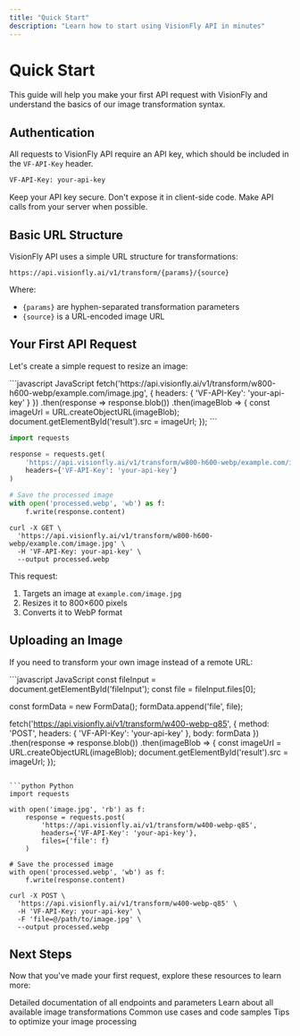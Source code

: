 ```yaml
---
title: "Quick Start"
description: "Learn how to start using VisionFly API in minutes"
---
```


# Quick Start

This guide will help you make your first API request with VisionFly and understand the basics of our image transformation syntax.

## Authentication

All requests to VisionFly API require an API key, which should be included in the `VF-API-Key` header.

```bash
VF-API-Key: your-api-key
```

<Note>
  Keep your API key secure. Don't expose it in client-side code. Make API calls
  from your server when possible.
</Note>

## Basic URL Structure

VisionFly API uses a simple URL structure for transformations:

```
https://api.visionfly.ai/v1/transform/{params}/{source}
```

Where:

- `{params}` are hyphen-separated transformation parameters
- `{source}` is a URL-encoded image URL

## Your First API Request

Let's create a simple request to resize an image:

<CodeGroup>
```javascript JavaScript
fetch('https://api.visionfly.ai/v1/transform/w800-h600-webp/example.com/image.jpg', {
  headers: {
    'VF-API-Key': 'your-api-key'
  }
})
.then(response => response.blob())
.then(imageBlob => {
  const imageUrl = URL.createObjectURL(imageBlob);
  document.getElementById('result').src = imageUrl;
});
```

```python Python
import requests

response = requests.get(
    'https://api.visionfly.ai/v1/transform/w800-h600-webp/example.com/image.jpg',
    headers={'VF-API-Key': 'your-api-key'}
)

# Save the processed image
with open('processed.webp', 'wb') as f:
    f.write(response.content)
```

```curl cURL
curl -X GET \
  'https://api.visionfly.ai/v1/transform/w800-h600-webp/example.com/image.jpg' \
  -H 'VF-API-Key: your-api-key' \
  --output processed.webp
```

</CodeGroup>

This request:

1. Targets an image at `example.com/image.jpg`
2. Resizes it to 800×600 pixels
3. Converts it to WebP format

## Uploading an Image

If you need to transform your own image instead of a remote URL:

<CodeGroup>
```javascript JavaScript
const fileInput = document.getElementById('fileInput');
const file = fileInput.files[0];

const formData = new FormData();
formData.append('file', file);

fetch('https://api.visionfly.ai/v1/transform/w400-webp-q85', {
method: 'POST',
headers: {
'VF-API-Key': 'your-api-key'
},
body: formData
})
.then(response => response.blob())
.then(imageBlob => {
const imageUrl = URL.createObjectURL(imageBlob);
document.getElementById('result').src = imageUrl;
});

````

```python Python
import requests

with open('image.jpg', 'rb') as f:
    response = requests.post(
        'https://api.visionfly.ai/v1/transform/w400-webp-q85',
        headers={'VF-API-Key': 'your-api-key'},
        files={'file': f}
    )

# Save the processed image
with open('processed.webp', 'wb') as f:
    f.write(response.content)
````

```curl cURL
curl -X POST \
  'https://api.visionfly.ai/v1/transform/w400-webp-q85' \
  -H 'VF-API-Key: your-api-key' \
  -F 'file=@/path/to/image.jpg' \
  --output processed.webp
```

</CodeGroup>

## Next Steps

Now that you've made your first request, explore these resources to learn more:

<CardGroup cols={2}>
  <Card title="API Reference" icon="book" href="/api-reference/endpoints">
    Detailed documentation of all endpoints and parameters
  </Card>
  <Card
    title="Transformation Parameters"
    icon="sliders"
    href="/api-reference/parameters"
  >
    Learn about all available image transformations
  </Card>
  <Card title="Examples" icon="code" href="/api-reference/examples">
    Common use cases and code samples
  </Card>
  <Card title="Best Practices" icon="star" href="/api-reference/best-practices">
    Tips to optimize your image processing
  </Card>
</CardGroup>

